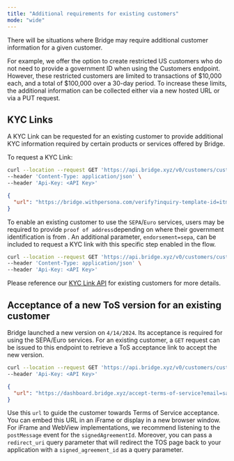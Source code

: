 ```yaml
---
title: "Additional requirements for existing customers"
mode: "wide"
---
```


There will be situations where Bridge may require additional customer information for a given customer.

For example, we offer the option to create restricted US customers who do not need to provide a government ID when using the Customers endpoint. However, these restricted customers are limited to transactions of \$10,000 each, and a total of \$100,000 over a 30-day period. To increase these limits, the additional information can be collected either via a new hosted URL or via a PUT request.

## **KYC Links**

A KYC Link can be requested for an existing customer to provide additional KYC information required by certain products or services offered by Bridge.

To request a KYC Link:

```bash Request
curl --location --request GET 'https://api.bridge.xyz/v0/customers/cust_123/kyc_link' \
--header 'Content-Type: application/json' \
--header 'Api-Key: <API Key>'
```

```json Response
{
  "url": "https://bridge.withpersona.com/verify?inquiry-template-id=itmpl_NtIXpb9AbEYCPxGo5iRbc9d2&reference-id=75d2f259-6810-4cde-a9b9-83eca42b0ebf"
}
```

To enable an existing customer to use the `SEPA`/`Euro` services, users may be required to provide `proof of address`depending on where their government identification is from . An additional parameter, `endorsement=sepa`, can be included to request a KYC link with this specific step enabled in the flow.

```bash Request
curl --location --request GET 'https://api.bridge.xyz/v0/customers/cust_123/kyc_link?endorsement=sepa' \
--header 'Content-Type: application/json' \
--header 'Api-Key: <API Key>'
```

Please reference our [<u>KYC Link API</u>](/platform/customers/customers/kyclinks) for existing customers for more details.

## **Acceptance of a new ToS version for an existing customer**

Bridge launched a new version on `4/14/2024`. Its acceptance is required for using the SEPA/Euro services. For an existing customer, a `GET` request can be issued to this endpoint to retrieve a ToS acceptance link to accept the new version.

```bash Request
curl --location --request GET 'https://api.bridge.xyz/v0/customers/cust_123/tos_acceptance_link' \
--header 'Api-Key: <API Key>'
```

```json Response
{
  "url": "https://dashboard.bridge.xyz/accept-terms-of-service?email=sage%40blick-mayer.example&t=74ea7c13-2b52-5073-bd12-6879f92b88dd"
}
```

Use this `url` to guide the customer towards Terms of Service acceptance. You can embed this URL in an iFrame or display in a new browser window. For iFrame and WebView implementations, we recommend listening to the `postMessage` event for the `signedAgreementId`. Moreover, you can pass a `redirect_uri` query parameter that will redirect the TOS page back to your application with a `signed_agreement_id` as a query parameter.